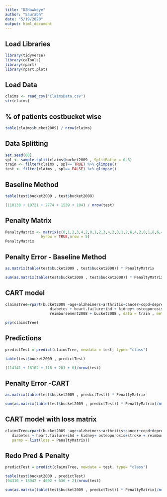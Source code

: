 ```yaml
---
title: "D2Hawkeye"
author: "Saurabh"
date: "5/19/2020"
output: html_document
---
```



## Load Libraries

```r
library(tidyverse)
library(caTools)
library(rpart)
library(rpart.plot)

```

## Load Data

```r
claims <- read_csv("ClaimsData.csv")
str(claims)
```

## % of patients costbucket wise

```r
table(claims$bucket2009) / nrow(claims)
```


## Data Splitting
```r
set.seed(88)
spl <- sample.split(claims$bucket2009 , SplitRatio = 0.6)
train <- filter(claims , spl== TRUE) %>% glimpse()
test <- filter(claims , spl== FALSE) %>% glimpse()
```

## Baseline Method
```r
table(test$bucket2009 , test$bucket2008)

(110138 + 10721 + 2774 + 1539 + 104) / nrow(test)
```


## Penalty Matrix
```r
PenaltyMatrix <- matrix(c(0,1,2,3,4,2,0,1,2,3,4,2,0,1,2,6,4,2,0,1,8,6,4,2,0),
                byrow = TRUE,nrow = 5)
PenaltyMatrix
```

## Penalty Error - Baseline Method
```r

as.matrix(table(test$bucket2009 , test$bucket2008)) * PenaltyMatrix

sum(as.matrix(table(test$bucket2009 , test$bucket2008)) * PenaltyMatrix) / nrow(test)

```

## CART model
```r
claimsTree=rpart(bucket2009 ~age+alzheimers+arthritis+cancer+copd+depression +
                    diabetes + heart.failure+ihd + kidney+ osteoporosis+stroke + 
                    reimbursement2008 + bucket2008 , data = train , method = "class",cp=0.00005)

prp(claimsTree)
```



## Predictions
```r
predictTest = predict(claimsTree, newdata = test, type= "class")

table(test$bucket2009 , predictTest)

(114141 + 16102 + 118 + 201 + 0)/nrow(test)
```


## Penalty Error -CART
```r
as.matrix(table(test$bucket2009 , predictTest)) * PenaltyMatrix

sum(as.matrix(table(test$bucket2009 , predictTest)) * PenaltyMatrix)/nrow(test)
```


## CART model with loss matrix
```r
claimsTree=rpart(bucket2009 ~age+alzheimers+arthritis+cancer+copd+depression +
   diabetes + heart.failure+ihd + kidney+ osteoporosis+stroke + reimbursement2008 + bucket2008 ,data = train , method = "class",cp=0.00005 ,
   parms = list(loss = PenaltyMatrix))

```

## Redo Pred & Penalty

```r

predictTest = predict(claimsTree, newdata = test, type= "class")

table(test$bucket2009 , predictTest)
(94310 + 18942 + 4692 + 636 + 2)/nrow(test)

sum(as.matrix(table(test$bucket2009 , predictTest)) * PenaltyMatrix)/nrow(test)
```


